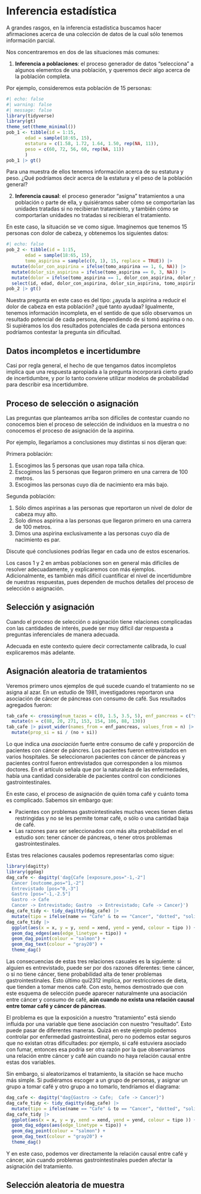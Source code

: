# Inferencia estadística

A grandes rasgos, en la inferencia estadística buscamos hacer afirmaciones acerca 
de una colección de datos de la cual sólo tenemos información parcial.

Nos concentraremos en dos de las situaciones más comunes:

1. **Inferencia a poblaciones**: el proceso generador de datos "selecciona" a algunos
elementos de una población, y queremos decir algo acerca de la población completa.

Por ejemplo, consideremos esta población de 15 personas:

```r
#| echo: false
#| warning: false
#| message: false
library(tidyverse)
library(gt)
theme_set(theme_minimal())
pob_1 <- tibble(id = 1:15, 
       edad = sample(18:65, 15),
       estatura = c(1.58, 1.72, 1.64, 1.50, rep(NA, 11)),
       peso = c(60, 72, 56, 60, rep(NA, 11))
       )
pob_1 |> gt()
```

Para una muestra de ellos tenemos información acerca de su estatura y peso.
¿Qué podríamos decir acerca de la estatura y el peso de la población general?

2. **Inferencia causal**: el proceso generador "asigna" tratamientos a una población o parte
de ella, y quisiéramos saber cómo se comportarían las unidades tratadas si no recibieran
tratamiento, y también cómo se comportarían unidades no tratadas si recibieran el tratamiento.

En este caso, la situación se ve como sigue. Imaginemos que tenemos 15 personas con
dolor de cabeza, y obtenemos los siguientes datos:

```r
#| echo: false
pob_2 <- tibble(id = 1:15, 
       edad = sample(18:65, 15),
       tomo_aspirina = sample(c(0, 1), 15, replace = TRUE)) |> 
  mutate(dolor_con_aspirina = ifelse(tomo_aspirina == 1, 6, NA)) |> 
  mutate(dolor_sin_aspirina = ifelse(tomo_aspirina == 0, 3, NA)) |> 
  mutate(dolor = ifelse(tomo_aspirina == 1, dolor_con_aspirina, dolor_sin_aspirina)) |> 
  select(id, edad, dolor_con_aspirina, dolor_sin_aspirina, tomo_aspirina, dolor)
pob_2 |> gt()
```

Nuestra pregunta en este caso es del tipo: ¿ayuda la aspirina a reducir el dolor de cabeza en esta población? ¿qué tanto ayudaa? Igualmente, tenemos información incompleta, en el sentido de que
sólo observamos un resultado potencial de cada persona, dependiendo
de si tomó aspirina o no. Si supiéramos los dos resultados potenciales de cada persona
entonces podríamos contestar la pregunta sin dificultad.


::: callout-tip
## Datos incompletos e incertidumbre

Casi por regla general, el hecho de que tengamos datos incompletos
implica que una respuesta apropiada a la pregunta incorporará cierto
grado de incertidumbre, y por lo tanto conviene utilizar modelos de probabilidad 
para describir esa incertidumbre.

:::


## Proceso de selección o asignación

Las preguntas que planteamos arriba son difíciles de contestar cuando no
conocemos bien el proceso de selección de individuos en la muestra o no
conocemos el proceso de asignación de la aspirina. 

Por ejemplo, llegaríamos a conclusiones muy distintas si nos dijeran que:

Primera población:

1. Escogimos las 5 personas que usan ropa talla chica.
2. Escogimos las 5 personas que llegaron primero en una carrera de 100 metros.
3. Escogimos las personas cuyo día de nacimiento era más bajo.

Segunda población:

1. Sólo dimos aspirinas a las personas que reportaron un nivel de dolor de cabeza muy alto.
2. Solo dimos aspirina a las personas que llegaron primero en una carrera de 100 metros.
3. Dimos una aspirina exclusivamente a las personas cuyo día de nacimiento es par.

Discute qué conclusiones podrías llegar en cada uno de estos escenarios.

Los casos 1 y 2 en ambas poblaciones son en general más difíciles de resolver
adecuadamente, y explicaremos con más ejemplos. Adicionalmente, es también más difícil
cuantificar el nivel de incertidumbre de nuestras respuestas, pues dependen de muchos
detalles del proceso de selección o asignación.

::: callout-tip
## Selección y asignación

Cuando el proceso de selección o asignación tiene relaciones complicadas
con las cantidades de interés, puede ser muy difícil dar respuesta a preguntas
inferenciales de manera adecuada.

:::

Adecuada en este contexto quiere decir correctamente calibrada, lo cual explicaremos
más adelante.

## Asignación aleatoria de tratamientos

Veremos primero unos ejemplos de qué sucede cuando el tratamiento no se 
asigna al azar. En un estudio de 1981, investigadores reportaron una
asociación de cáncer de páncreas con consumo de café. Sus resultados agregados
fueron:

```r
tab_cafe <- crossing(num_tazas = c(0, 1.5, 3.5, 5), enf_pancreas = c("si", "no")) |> 
  mutate(n = c(88, 20, 271, 153, 154, 106, 88, 130))
tab_cafe |> pivot_wider(names_from = enf_pancreas, values_from = n) |> 
  mutate(prop_si = si / (no + si))
```

Lo que indica una *asociación* fuerte entre consumo de café y proporción de pacientes
con cáncer de páncres. Los pacientes fueron entrevistados en varios hospitales. Se 
seleccionaron pacientes con cáncer de páncreas y
pacientes control fueron entrevistados que corresponden a los mismos doctores. 
En el artículo señala que por la 
naturaleza de las enfermedades, había una cantidad considerable de pacientes control
con condiciones gastrointestinales.

En este caso, el proceso de asignación de quién toma café y cuánto toma es complicado.
Sabemos sin embargo que:

- Pacientes con problemas gastrointestinales muchas veces tienen dietas restringidas y no se les permite tomar café, o sólo o una cantidad baja de café.
- Las razones para ser seleccionados con más alta probabilidad en el estudio son: tener cáncer de páncreas, o tener otros problemas gastrointestinales. 

Estas tres relaciones causales podemos representarlas como sigue:


```r
library(dagitty)
library(ggdag)
dag_cafe <- dagitty('dag{Cafe [exposure,pos="-1,-2"]
  Cancer [outcome,pos="1,-2"]
  Entrevistado [pos="0,-3"]
  Gastro [pos="-1,-2.5"]
  Gastro -> Cafe
  Cancer -> Entrevistado; Gastro  -> Entrevistado; Cafe -> Cancer}')
dag_cafe_tidy <- tidy_dagitty(dag_cafe) |> 
  mutate(tipo = ifelse(name == "Cafe" & to == "Cancer", "dotted", "solid"))
dag_cafe_tidy |>
  ggplot(aes(x = x, y = y, xend = xend, yend = yend, colour = tipo )) + 
  geom_dag_edges(aes(edge_linetype = tipo)) +
  geom_dag_point(colour = "salmon") +
  geom_dag_text(colour = "gray20") +
  theme_dag()
```

Las consecuencias de estas tres relaciones casuales es la siguiente:
si alguien es entrevistado,
puede ser por dos razones diferentes: tiene cáncer, o si no tiene cáncer,
tiene probabilidad alta de tener problemas gastrointestinales. Esto 
último qui2312
implica, por restricciones de dieta, que tienden a tomar menos café. Con esto, hemos
demostrado que con este esquema de selección puede aparecer naturalmente una asociación entre cáncer y consumo de café, **aún cuando no exista una relación causal entre tomar
café y cáncer de páncreas**.

El problema es que la exposición a nuestro "tratamiento" está siendo influida
por una variable que tiene asociación con nuestro "resultado". Esto puede pasar
de diferentes maneras. Quizá en este ejemplo podemos controlar por enfermedad
gastrointestinal, pero no podemos estar seguros que no existan otras dificultades:
por ejemplo, si café estuviera asociado con fumar, entonces esa podría ser
otra razón por la que observaríamos una relación entre cáncer y café aún cuando
no haya relación causal entre estas dos variables.

Sin embargo, si aleatorizamos el tratamiento, la sitación se hace mucho más 
simple. Si pudiéramos escoger a un grupo de personas, y asignar un grupo a tomar café y
otro grupo a no tomarlo, tendríamos el diagrama:

```r
dag_cafe <- dagitty("dag{Gastro -> Cafe;  Cafe -> Cancer}")
dag_cafe_tidy <- tidy_dagitty(dag_cafe) |> 
  mutate(tipo = ifelse(name == "Cafe" & to == "Cancer", "dotted", "solid"))
dag_cafe_tidy |>
  ggplot(aes(x = x, y = y, xend = xend, yend = yend, colour = tipo )) + 
  geom_dag_edges(aes(edge_linetype = tipo)) +
  geom_dag_point(colour = "salmon") +
  geom_dag_text(colour = "gray20") +
  theme_dag()
```

Y en este caso, podemos ver directamente la relación causal entre café y cáncer,
aún cuando problemas gastrointestinales pueden afectar la asignación del tratamiento.








## Selección aleatoria de muestra












